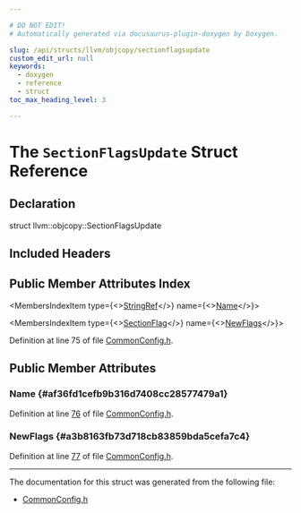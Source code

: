 ```yaml
---

# DO NOT EDIT!
# Automatically generated via docusaurus-plugin-doxygen by Doxygen.

slug: /api/structs/llvm/objcopy/sectionflagsupdate
custom_edit_url: null
keywords:
  - doxygen
  - reference
  - struct
toc_max_heading_level: 3

---
```





# The `SectionFlagsUpdate` Struct Reference

<DoxygenPage pluginConfig={pluginConfig}>



## Declaration

<CodeBlock>struct llvm::objcopy::SectionFlagsUpdate</CodeBlock>

## Included Headers

<IncludesList>
<IncludesListItem
  filePath="llvm/ObjCopy/CommonConfig.h"
  permalink="/docs/api/files/include/include/llvm/include/llvm/objcopy/commonconfig-h"
  isLocal="true" />
</IncludesList>

## Public Member Attributes Index

<MembersIndex>

<MembersIndexItem
  type={<><a href="/docs/api/classes/llvm/stringref">StringRef</a></>}
  name={<><a href="#af36fd1cefb9b316d7408cc28577479a1">Name</a></>}>
</MembersIndexItem>

<MembersIndexItem
  type={<><a href="/docs/api/namespaces/llvm/objcopy/#a0a74dc7cb64459b3271f6e2a9ea7b562">SectionFlag</a></>}
  name={<><a href="#a3b8163fb73d718cb83859bda5cefa7c4">NewFlags</a></>}>
</MembersIndexItem>

</MembersIndex>


Definition at line 75 of file <a href="/docs/api/files/include/include/llvm/include/llvm/objcopy/commonconfig-h">CommonConfig.h</a>.

<SectionDefinition>

## Public Member Attributes

### Name {#af36fd1cefb9b316d7408cc28577479a1}

<MemberDefinition
  prototype="StringRef llvm::objcopy::SectionFlagsUpdate::Name">

Definition at line <a href="/docs/api/files/include/include/llvm/include/llvm/objcopy/commonconfig-h/#l00076">76</a> of file <a href="/docs/api/files/include/include/llvm/include/llvm/objcopy/commonconfig-h">CommonConfig.h</a>.
</MemberDefinition>

### NewFlags {#a3b8163fb73d718cb83859bda5cefa7c4}

<MemberDefinition
  prototype="SectionFlag llvm::objcopy::SectionFlagsUpdate::NewFlags">

Definition at line <a href="/docs/api/files/include/include/llvm/include/llvm/objcopy/commonconfig-h/#l00077">77</a> of file <a href="/docs/api/files/include/include/llvm/include/llvm/objcopy/commonconfig-h">CommonConfig.h</a>.
</MemberDefinition>

</SectionDefinition>

<hr/>

The documentation for this struct was generated from the following file:

<ul>
<li><a href="/docs/api/files/include/include/llvm/include/llvm/objcopy/commonconfig-h">CommonConfig.h</a></li>
</ul>

</DoxygenPage>
